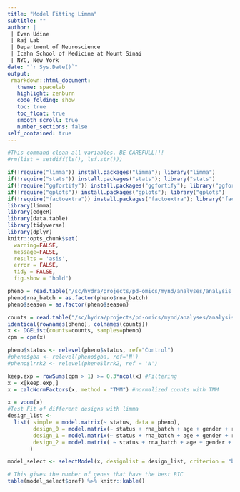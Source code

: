 ```yaml
---
title: "Model Fitting Limma"
subtitle: ""
author: |
 | Evan Udine
 | Raj Lab
 | Department of Neuroscience
 | Icahn School of Medicine at Mount Sinai
 | NYC, New York
date: "`r Sys.Date()`"
output:
 rmarkdown::html_document:
   theme: spacelab
   highlight: zenburn
   code_folding: show
   toc: true
   toc_float: true
   smooth_scroll: true
   number_sections: false
self_contained: true
---
```



```r
#This command clean all variables. BE CAREFULL!!! 
#rm(list = setdiff(ls(), lsf.str()))
```

```r
if(!require("limma")) install.packages("limma"); library("limma")
if(!require("stats")) install.packages("stats"); library("stats")
if(!require("ggfortify")) install.packages("ggfortify"); library("ggfortify")
if(!require("gplots")) install.packages("gplots"); library("gplots")
if(!require("factoextra")) install.packages("factoextra"); library("factoextra")
library(limma)
library(edgeR)
library(data.table)
library(tidyverse)
library(dplyr)
knitr::opts_chunk$set( 
  warning=FALSE,
  message=FALSE,
  results = 'asis',
  error = FALSE,
  tidy = FALSE,
  fig.show = "hold")
```

```r
pheno = read.table("/sc/hydra/projects/pd-omics/mynd/analyses/analysis_9_19_19/differential_expression_11.04.2019/metadata_11.04.2019", header = T, row.names = 1, check.names = F)
pheno$rna_batch = as.factor(pheno$rna_batch)
pheno$season = as.factor(pheno$season)

counts = read.table("/sc/hydra/projects/pd-omics/mynd/analyses/analysis_9_19_19/mynd.counts.txt", header = TRUE, check.names = FALSE)
identical(rownames(pheno), colnames(counts))
x <- DGEList(counts=counts, samples=pheno)
cpm = cpm(x)

pheno$status <- relevel(pheno$status, ref="Control")
#pheno$gba <- relevel(pheno$gba, ref='N')
#pheno$lrrk2 <- relevel(pheno$lrrk2, ref = 'N')

keep.exp = rowSums(cpm > 1) >= 0.3*ncol(x) #Filtering
x = x[keep.exp,]
x = calcNormFactors(x, method = "TMM") #normalized counts with TMM

x = voom(x)
#Test Fit of different designs with limma
design_list <- 
  list( simple = model.matrix(~ status, data = pheno),
        design_0 = model.matrix(~ status + rna_batch + age + gender + rin_value + PCT_RIBOSOMAL_BASES + mds1 + mds2 + mds3 + mds4, data = pheno),
        design_1 = model.matrix(~ status + rna_batch + age + gender + rin_value + PCT_USABLE_BASES + PCT_RIBOSOMAL_BASES + mds1 + mds2 + mds3 + mds4, data = pheno),
        design_2 = model.matrix( ~ status + rna_batch + age + gender + rin_value +  PCT_USABLE_BASES + PCT_RIBOSOMAL_BASES + TOTAL_READS +  INTRONIC_BASES + CODING_BASES + INTERGENIC_BASES + PCT_INTRONIC_BASES + PCT_PF_READS_ALIGNED + PERCENT_DUPLICATION + MEDIAN_5PRIME_BIAS + mds1 + mds2 + mds3 + mds4, data = pheno)
       )

model_select <- selectModel(x, designlist = design_list, criterion = "bic")

# This gives the number of genes that have the best BIC
table(model_select$pref) %>% knitr::kable()
```
